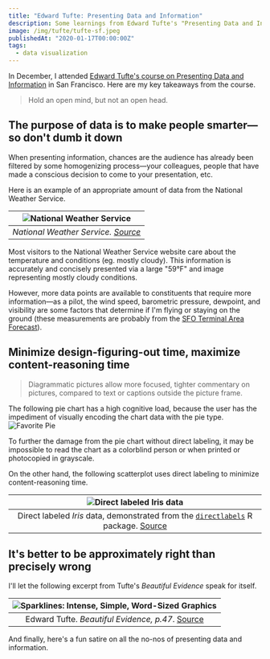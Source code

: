 ```yaml
---
title: "Edward Tufte: Presenting Data and Information"
description: Some learnings from Edward Tufte's "Presenting Data and Information" course
image: /img/tufte/tufte-sf.jpeg
publishedAt: "2020-01-17T00:00:00Z"
tags:
  - data visualization
---
```


In December, I attended [Edward Tufte's course on Presenting Data and Information](https://www.edwardtufte.com/tufte/courses) in San Francisco. Here are my key takeaways from the course.

<Blockquote
  name="Edward Tufte"
>
  Hold an open mind, but not an open head.
</Blockquote>

## The purpose of data is to make people smarter&mdash; so don't dumb it down
When presenting information, chances are the audience has already been filtered by some homogenizing process&mdash;your colleagues, people that have made a conscious decision to come to your presentation, etc.

Here is an example of an appropriate amount of data from the National Weather Service.

| ![National Weather Service](/img/tufte/weather.png "National Weather Service") |
| :--: |
| _National Weather Service. [Source](https://forecast.weather.gov/MapClick.php?lat=37.796&lon=-122.4206)_ |

Most visitors to the National Weather Service website care about the temperature and conditions (eg. mostly cloudy). This information is accurately and concisely presented via a large "59&deg;F" and image representing mostly cloudy conditions.

However, more data points are available to constituents that require more information&mdash;as a pilot, the wind speed, barometric pressure, dewpoint, and visibility are some factors that determine if I'm flying or staying on the ground (these measurements are probably from the [SFO Terminal Area Forecast](https://aviationweather.gov/taf/board?ids=KSFO&format=expanded)).


## Minimize design-figuring-out time, maximize content-reasoning time
<Blockquote
  name="Edward Tufte"
  citationLink="https://www.edwardtufte.com/bboard/q-and-a-fetch-msg?msg_id=0001V7">
  Diagrammatic pictures allow more focused, tighter commentary on pictures, compared to text or captions outside the picture frame.
</Blockquote>

The following pie chart has a high cognitive load, because the user has the impediment of visually encoding the chart data with the pie type.
![Favorite Pie](/img/tufte/pies.png "Favorite Pie")

To further the damage from the pie chart without direct labeling, it may be impossible to read the chart as a colorblind person or when printed or photocopied in grayscale.

On the other hand, the following scatterplot uses direct labeling to minimize content-reasoning time.

| ![Direct labeled Iris data](/img/tufte/iris-scatter.png "Direct labeled Iris data") |
| :--: |
| Direct labeled _Iris_ data, demonstrated from the [`directlabels`](https://tdhock.github.io/directlabels/) R package. [Source](https://tdhock.github.io/directlabels/) |


## It's better to be approximately right than precisely wrong
I'll let the following excerpt from Tufte's <i>Beautiful Evidence</i> speak for itself.

| ![Sparklines: Intense, Simple, Word-Sized Graphics](/img/tufte/sparklines.jpg "Sparklines: Intense, Simple, Word-Sized Graphics") |
| :--: |
| Edward Tufte. _Beautiful Evidence, p.47_. [Source](https://www.edwardtufte.com/bboard/q-and-a-fetch-msg?msg_id=0001OR) |

And finally, here's a fun satire on all the no-nos of presenting data and information.
<VideoContainer
  src="https://www.youtube-nocookie.com/embed/fP-7rhb-qMg"
  title="Viz-O-Matic"
/>
